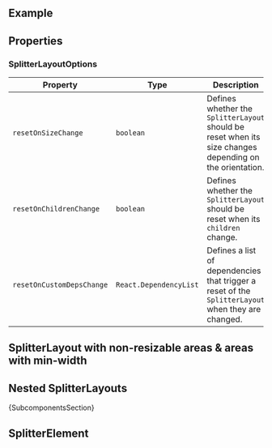 
<Meta of={ComponentStories} />

<DocsHeader />

## Example

<Canvas of={ComponentStories.Default} />

## Properties

<ControlsWithNote of={ComponentStories.Default} />

### SplitterLayoutOptions

| Property                  | Type                   | Description                                                                                              |
| ------------------------- | ---------------------- | -------------------------------------------------------------------------------------------------------- |
| `resetOnSizeChange`       | `boolean`              | Defines whether the `SplitterLayout` should be reset when its size changes depending on the orientation. |
| `resetOnChildrenChange`   | `boolean`              | Defines whether the `SplitterLayout` should be reset when its `children` change.                         |
| `resetOnCustomDepsChange` | `React.DependencyList` | Defines a list of dependencies that trigger a reset of the `SplitterLayout` when they are changed.       |

## SplitterLayout with non-resizable areas & areas with min-width

<Canvas of={ComponentStories.LimitedAreas} />

## Nested SplitterLayouts

<Canvas of={ComponentStories.Nested} />

<Markdown>{SubcomponentsSection}</Markdown>

## SplitterElement

<Description of={SplitterElement} />

<ArgTypesWithNote of={SplitterElement} />

<Footer />
